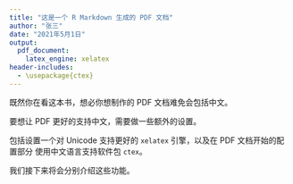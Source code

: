 ```yaml
---
title: "这是一个 R Markdown 生成的 PDF 文档"
author: "张三"
date: "2021年5月1日"
output: 
  pdf_document:
    latex_engine: xelatex
header-includes: 
  - \usepackage{ctex}
---
```


既然你在看这本书，想必你想制作的 PDF 文档难免会包括中文。

要想让 PDF 更好的支持中文，需要做一些额外的设置。

包括设置一个对 Unicode 支持更好的 `xelatex` 引擎，以及在 PDF 文档开始的配置部分
使用中文语言支持软件包 `ctex`。

我们接下来将会分别介绍这些功能。
